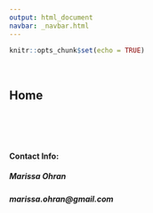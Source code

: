 ```yaml
---
output: html_document
navbar: _navbar.html
---
```


```r
knitr::opts_chunk$set(echo = TRUE)
```

<br>

## Home
<br><br><br>

#### **Contact Info:**

##### Marissa Ohran <br>
##### marissa.ohran@gmail.com
